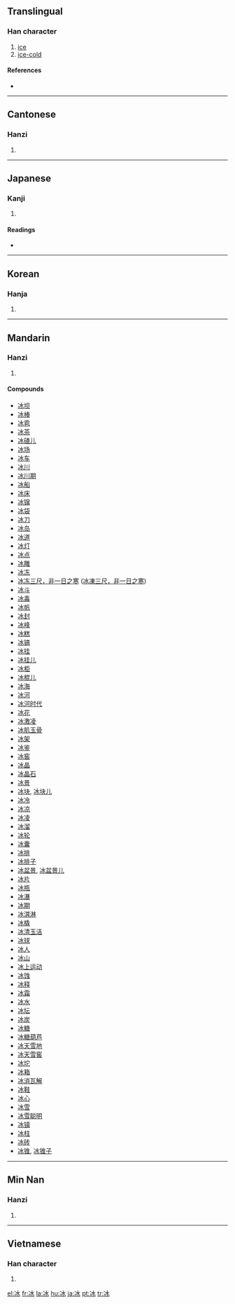 {{see|氷}}
==Translingual==

===Han character===
{{Han char|rn=15|rad=冫|as=04|sn=6|four=3213<sub>0</sub>|canj=戈一水 (IME)}}

# [[ice]]
# [[ice-cold]]

====References====
* {{Han ref|kx=0131.240|dkj=01612|dj=0294.150|hdz=10295.090|uh=51B0|ud=20912|bh=A642|bd=42562}}

----

==Cantonese==

===Hanzi===
{{yue-hanzi|jyut=|y=bing1}}

# {{defn|Cantonese}}

----

==Japanese==

===Kanji===
{{ja-kanji|grade=|rs=冫04}}

# {{defn|Japanese}}

====Readings====
* {{ja-readings|on=[[ひょう]] (hyō)|kun=[[こおり]] (koori), [[ひ]] (hi)}}

----

==Korean==

===Hanja===
{{ko-hanja|hangeul=빙|rv=bing|mr=ping}}

# {{defn|Korean}}

----

==Mandarin==

===Hanzi===
{{cmn-hanzi|pin=[[bīng]] ([[bing1]]), [[níng]] ([[ning2]])|wg=ping<sup>1</sup>, ning<sup>2</sup>}}

# {{defn|Mandarin}}

====Compounds====
* [[冰坝]]
* [[冰棒]]
* [[冰雹]]
* [[冰茶]]
* [[冰碴儿]]
* [[冰场]]
* [[冰车]]
* [[冰川]]
* [[冰川期]]
* [[冰船]]
* [[冰床]]
* [[冰镩]]
* [[冰袋]]
* [[冰刀]]
* [[冰岛]]
* [[冰道]]
* [[冰灯]]
* [[冰点]]
* [[冰雕]]
* [[冰冻]]
* [[冰冻三尺，非一日之寒]] ([[冰凍三尺，非一日之寒]])
* [[冰斗]]
* [[冰毒]]
* [[冰帆]]
* [[冰封]]
* [[冰峰]]
* [[冰糕]]
* [[冰镐]]
* [[冰挂]]
* [[冰挂儿]]
* [[冰柜]]
* [[冰棍儿]]
* [[冰海]]
* [[冰河]]
* [[冰河时代]]
* [[冰花]]
* [[冰激凌]]
* [[冰肌玉骨]]
* [[冰架]]
* [[冰鉴]]
* [[冰窖]]
* [[冰晶]]
* [[冰晶石]]
* [[冰景]]
* [[冰块]], [[冰块儿]]
* [[冰冷]]
* [[冰凉]]
* [[冰凌]]
* [[冰溜]]
* [[冰轮]]
* [[冰囊]]
* [[冰排]]
* [[冰排子]]
* [[冰盆景]], [[冰盆景儿]]
* [[冰片]]
* [[冰瓶]]
* [[冰瀑]]
* [[冰期]]
* [[冰淇淋]]
* [[冰橇]]
* [[冰清玉洁]]
* [[冰球]]
* [[冰人]]
* [[冰山]]
* [[冰上运动]]
* [[冰蚀]]
* [[冰释]]
* [[冰霜]]
* [[冰水]]
* [[冰坛]]
* [[冰炭]]
* [[冰糖]]
* [[冰糖葫芦]]
* [[冰天雪地]]
* [[冰天雪窖]]
* [[冰坨]]
* [[冰箱]]
* [[冰消瓦解]]
* [[冰鞋]]
* [[冰心]]
* [[冰雪]]
* [[冰雪聪明]]
* [[冰镇]]
* [[冰柱]]
* [[冰砖]]
* [[冰锥]], [[冰锥子]]

----

==Min Nan==

===Hanzi===
{{nan-hanzi|poj=peng (peng<sup>1</sup>)}}

# {{defn|Min Nan}}

----

==Vietnamese==

===Han character===
{{vi-hantu|[[băng]]}}

# {{defn|Vietnamese}}

[[el:冰]]
[[fr:冰]]
[[la:冰]]
[[hu:冰]]
[[ja:冰]]
[[pt:冰]]
[[tr:冰]]